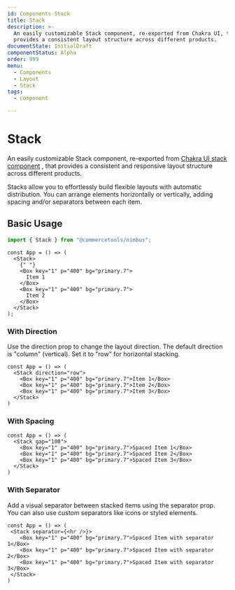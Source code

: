 ```yaml
---
id: Components-Stack
title: Stack
description: >-
  An easily customizable Stack component, re-exported from Chakra UI, that
  provides a consistent layout structure across different products.
documentState: InitialDraft
componentStatus: Alpha
order: 999
menu:
  - Components
  - Layout
  - Stack
tags:
  - component

---
```


# Stack

An easily customizable Stack component, re-exported from
[Chakra UI stack component](https://www.chakra-ui.com/docs/components/stack) ,
that provides a consistent and responsive layout structure across different
products.

Stacks allow you to effortlessly build flexible layouts with automatic
distribution. You can arrange elements horizontally or vertically, adding
spacing and/or separators between each item.

## Basic Usage

```jsx
import { Stack } from "@commercetools/nimbus";
```

```jsx-live
const App = () => (
  <Stack>
    {" "}
    <Box key="1" p="400" bg="primary.7">
      Item 1
    </Box>
    <Box key="1" p="400" bg="primary.7">
      Item 2
    </Box>
  </Stack>
);
```

### With Direction

Use the direction prop to change the layout direction. The default direction is
"column" (vertical). Set it to "row" for horizontal stacking.

```jsx-live
const App = () => (
  <Stack direction="row">
    <Box key="1" p="400" bg="primary.7">Item 1</Box>
    <Box key="1" p="400" bg="primary.7">Item 2</Box>
    <Box key="1" p="400" bg="primary.7">Item 3</Box>
  </Stack>
)
```

### With Spacing

```jsx-live
const App = () => (
  <Stack gap="100">
    <Box key="1" p="400" bg="primary.7">Spaced Item 1</Box>
    <Box key="1" p="400" bg="primary.7">Spaced Item 2</Box>
    <Box key="1" p="400" bg="primary.7">Spaced Item 3</Box>
  </Stack>
)
```

### With Separator

Add a visual separator between stacked items using the separator prop. You can
also use custom separators like icons or styled elements.

```jsx-live
const App = () => (
 <Stack separator={<hr />}>
    <Box key="1" p="400" bg="primary.7">Spaced Item with separator 1</Box>
    <Box key="1" p="400" bg="primary.7">Spaced Item with separator 2</Box>
    <Box key="1" p="400" bg="primary.7">Spaced Item with separator 3</Box>
 </Stack>
)
```

